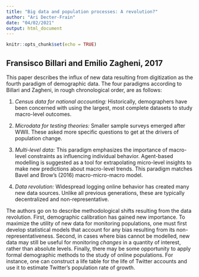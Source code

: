 ```yaml
---
title: "Big data and population processes: A revolution?"
author: "Ari Decter-Frain"
date: "04/02/2021"
output: html_document
---
```


```r
knitr::opts_chunk$set(echo = TRUE)
```

## Fransisco Billari and Emilio Zagheni, 2017

This paper describes the influx of new data resulting from digitization as the fourth paradigm of demographic data. The four paradigms according to Billari and Zagheni, in rough chronological order, are as follows: 

1. *Census data for national accounting:* Historically, demographers have been concerned with using the largest, most complete datasets to study macro-level outcomes. 

2. *Microdata for testing theories:* Smaller sample surveys emerged after WWII. These asked more specific questions to get at the drivers of population change.

3. *Multi-level data:* This paradigm emphasizes the importance of macro-level constraints as influencing individual behavior. Agent-based modelling is suggested as a tool for extrapolating micro-level insights to make new predictions about macro-level trends. This paradigm matches Bavel and Brow's (2016) macro-micro-macro model.

4. *Data revolution:* Widespread logging online behavior has created many new data sources. Unlike all previous generations, these are typically decentralized and non-representative.

The authors go on to describe methodological shifts resulting from the data revolution. First, demographic calibration has gained new importance. To maximize the utility of new data for monitoring populations, one must first develop statistical models that account for any bias resulting from its non-representativeness. Second, in cases where bias cannot be modelled, new data may still be useful for monitoring *changes* in a quantity of interest, rather than absolute levels. Finally, there may be some opportunity to apply formal demographic methods to the study of online populations. For instance, one can construct a life table for the life of Twitter accounts and use it to estimate Twitter's population rate of growth.